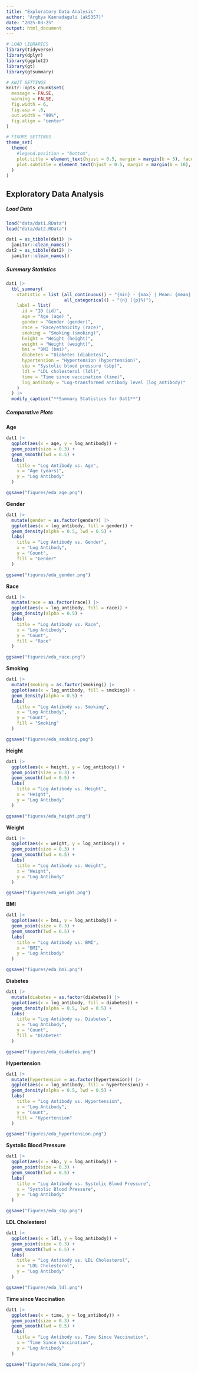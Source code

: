```yaml
---
title: "Exploratory Data Analysis"
author: "Arghya Kannadaguli (ak5357)"
date: "2025-03-25"
output: html_document
---
```


```r
# LOAD LIBRARIES
library(tidyverse)
library(dplyr)
library(ggplot2)
library(gt)
library(gtsummary)

# KNIT SETTINGS
knitr::opts_chunk$set(
  message = FALSE,
  warning = FALSE,
  fig.width = 6,
  fig.asp = .6,
  out.width = "90%",
  fig.align = "center"
)

# FIGURE SETTINGS
theme_set(
  theme(
    #legend.position = "bottom",
    plot.title = element_text(hjust = 0.5, margin = margin(b = 5), face = "bold"),
    plot.subtitle = element_text(hjust = 0.5, margin = margin(b = 10), color = "azure4", face = "bold", size = 8)
  )
)
```

## **Exploratory Data Analysis**

##### **Load Data**
```r
load("data/dat1.RData")
load("data/dat2.RData")

dat1 = as_tibble(dat1) |> 
  janitor::clean_names()
dat2 = as_tibble(dat2) |> 
  janitor::clean_names()
```

##### **Summary Statistics**
```r
dat1 |> 
  tbl_summary(
    statistic = list (all_continuous() ~ "{min} - {max} | Mean: {mean} (SD: {sd})", 
                      all_categorical() ~ "{n} ({p}%)"),
    label = list(
      id = "ID (id)",
      age = "Age (age) ",
      gender = "Gender (gender)",
      race = "Race/ethnicity (race)",
      smoking = "Smoking (smoking)",
      height = "Height (height)",
      weight = "Weight (weight)",
      bmi = "BMI (bmi)",
      diabetes = "Diabetes (diabetes)",
      hypertension = "Hypertension (hypertension)",
      sbp = "Systolic blood pressure (sbp)",
      ldl = "LDL cholesterol (ldl)",
      time = "Time since vaccination (time)",
      log_antibody = "Log-transformed antibody level (log_antibody)"
    )
  ) |> 
  modify_caption("**Summary Statistics for Dat1**")
```

##### **Comparative Plots**

**Age**
```r
dat1 |> 
  ggplot(aes(x = age, y = log_antibody)) +
  geom_point(size = 0.3) +
  geom_smooth(lwd = 0.5) +
  labs(
    title = "Log Antibody vs. Age",
    x = "Age (years)",
    y = "Log Antibody"
  )

ggsave("figures/eda_age.png")
```

**Gender**
```r
dat1 |> 
  mutate(gender = as.factor(gender)) |> 
  ggplot(aes(x = log_antibody, fill = gender)) +
  geom_density(alpha = 0.5, lwd = 0.5) +
  labs(
    title = "Log Antibody vs. Gender",
    x = "Log Antibody",
    y = "Count",
    fill = "Gender"
  )

ggsave("figures/eda_gender.png")
```

**Race**
```r
dat1 |> 
  mutate(race = as.factor(race)) |> 
  ggplot(aes(x = log_antibody, fill = race)) +
  geom_density(alpha = 0.5) +
  labs(
    title = "Log Antibody vs. Race",
    x = "Log Antibody",
    y = "Count",
    fill = "Race"
  )

ggsave("figures/eda_race.png")
```

**Smoking**
```r
dat1 |> 
  mutate(smoking = as.factor(smoking)) |> 
  ggplot(aes(x = log_antibody, fill = smoking)) +
  geom_density(alpha = 0.5) +
  labs(
    title = "Log Antibody vs. Smoking",
    x = "Log Antibody",
    y = "Count",
    fill = "Smoking"
  )

ggsave("figures/eda_smoking.png")
```

**Height**
```r
dat1 |> 
  ggplot(aes(x = height, y = log_antibody)) +
  geom_point(size = 0.3) +
  geom_smooth(lwd = 0.5) +
  labs(
    title = "Log Antibody vs. Height",
    x = "Height",
    y = "Log Antibody"
  )

ggsave("figures/eda_height.png")
```

**Weight**
```r
dat1 |> 
  ggplot(aes(x = weight, y = log_antibody)) +
  geom_point(size = 0.3) +
  geom_smooth(lwd = 0.5) +
  labs(
    title = "Log Antibody vs. Weight",
    x = "Weight",
    y = "Log Antibody"
  )

ggsave("figures/eda_weight.png")
```

**BMI**
```r
dat1 |> 
  ggplot(aes(x = bmi, y = log_antibody)) +
  geom_point(size = 0.3) +
  geom_smooth(lwd = 0.5) +
  labs(
    title = "Log Antibody vs. BMI",
    x = "BMI",
    y = "Log Antibody"
  )

ggsave("figures/eda_bmi.png")
```

**Diabetes**
```r
dat1 |> 
  mutate(diabetes = as.factor(diabetes)) |> 
  ggplot(aes(x = log_antibody, fill = diabetes)) +
  geom_density(alpha = 0.5, lwd = 0.5) +
  labs(
    title = "Log Antibody vs. Diabetes",
    x = "Log Antibody",
    y = "Count",
    fill = "Diabetes"
  )

ggsave("figures/eda_diabetes.png")
```

**Hypertension**
```r
dat1 |> 
  mutate(hypertension = as.factor(hypertension)) |> 
  ggplot(aes(x = log_antibody, fill = hypertension)) +
  geom_density(alpha = 0.5, lwd = 0.5) +
  labs(
    title = "Log Antibody vs. Hypertension",
    x = "Log Antibody",
    y = "Count",
    fill = "Hypertension"
  )

ggsave("figures/eda_hypertension.png")
```

**Systolic Blood Pressure**
```r
dat1 |> 
  ggplot(aes(x = sbp, y = log_antibody)) +
  geom_point(size = 0.3) +
  geom_smooth(lwd = 0.5) +
  labs(
    title = "Log Antibody vs. Systolic Blood Pressure",
    x = "Systolic Blood Pressure",
    y = "Log Antibody"
  )

ggsave("figures/eda_sbp.png")
```

**LDL Cholesterol**
```r
dat1 |> 
  ggplot(aes(x = ldl, y = log_antibody)) +
  geom_point(size = 0.3) +
  geom_smooth(lwd = 0.5) +
  labs(
    title = "Log Antibody vs. LDL Cholesterol",
    x = "LDL Cholesterol",
    y = "Log Antibody"
  )

ggsave("figures/eda_ldl.png")
```

**Time since Vaccination**
```r
dat1 |> 
  ggplot(aes(x = time, y = log_antibody)) +
  geom_point(size = 0.3) +
  geom_smooth(lwd = 0.5) +
  labs(
    title = "Log Antibody vs. Time Since Vaccination",
    x = "Time Since Vaccination",
    y = "Log Antibody"
  )

ggsave("figures/eda_time.png")
```

 

 
 
 
 
 

